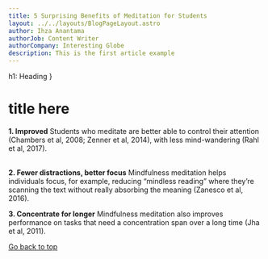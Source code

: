 ```yaml
---
title: 5 Surprising Benefits of Meditation for Students
layout: ../../layouts/BlogPageLayout.astro
author: Ihza Anantama
authorJob: Content Writer
authorCompany: Interesting Globe
description: This is the first article example
---
```

  h1: Heading
}

# title here

**1. Improved**
Students who meditate are better able to control their attention (Chambers et al, 2008; Zenner et al, 2014), with less mind-wandering (Rahl et al, 2017).  
<br />

**2. Fewer distractions, better focus**
Mindfulness meditation helps individuals focus, for example, reducing “mindless reading” where they’re scanning the text without really absorbing the meaning (Zanesco et al, 2016).
<br />

**3. Concentrate for longer**
Mindfulness meditation also improves performance on tasks that need a concentration span over a long time (Jha et al, 2011).
<br />


[Go back to top](#title-here)